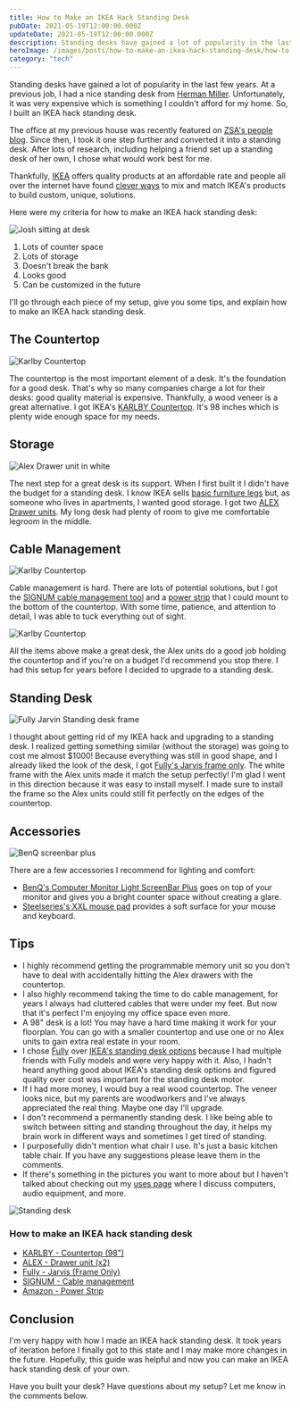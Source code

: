 ```yaml
---
title: How to Make an IKEA Hack Standing Desk
pubDate: 2021-05-19T12:00:00.000Z
updateDate: 2021-05-19T12:00:00.000Z
description: Standing desks have gained a lot of popularity in the last few years. At a previous job, I had a nice standing desk from
heroImage: /images/posts/how-to-make-an-ikea-hack-standing-desk/how-to-make-an-ikea-hack-standing-desk-thumb.jpeg
category: "tech"
---
```


Standing desks have gained a lot of popularity in the last few years. At a previous job, I had a nice standing desk from [Herman Miller](https://www.hermanmiller.com). Unfortunately, it was very expensive which is something I couldn't afford for my home. So, I built an IKEA hack standing desk.

The office at my previous house was recently featured on [ZSA's people blog](https://people.zsa.io/josh-medeski/). Since then, I took it one step further and converted it into a standing desk. After lots of research, including helping a friend set up a standing desk of her own, I chose what would work best for me.

Thankfully, [IKEA](https://www.ikea.com/) offers quality products at an affordable rate and people all over the internet have found [clever ways](https://www.ikeahackers.net) to mix and match IKEA's products to build custom, unique, solutions.

Here were my criteria for how to make an IKEA hack standing desk:

<img
  src="/images/posts/how-to-make-an-ikea-hack-standing-desk/josh-sitting-at-desk.jpg"
  alt="Josh sitting at desk"
  class="rounded-xl sm:float-right sm:mb-2 sm:ml-2 sm:mt-0"
  width={300}
  height={225}
/>

1. Lots of counter space
2. Lots of storage
3. Doesn't break the bank
4. Looks good
5. Can be customized in the future

I'll go through each piece of my setup, give you some tips, and explain how to make an IKEA hack standing desk.

## The Countertop

<img
  src="/images/posts/how-to-make-an-ikea-hack-standing-desk/karlby-countertop-walnut-veneer.jpg"
  alt="Karlby Countertop"
  class="sm:float-left sm:mb-16 sm:mr-4 sm:mt-0"
  width={240}
  height={132}
/>

The countertop is the most important element of a desk. It's the foundation for a good desk. That's why so many companies charge a lot for their desks: good quality material is expensive. Thankfully, a wood veneer is a great alternative. I got IKEA's [KARLBY Countertop](https://www.ikea.com/us/en/p/karlby-countertop-walnut-veneer-70335212/). It's 98 inches which is plenty wide enough space for my needs.

## Storage

<img
  src="/images/posts/how-to-make-an-ikea-hack-standing-desk/alex-drawer-unit-white.jpg"
  alt="Alex Drawer unit in white"
  class="rounded-xl sm:float-right sm:mb-2 sm:ml-2 sm:mt-0"
  width={137}
  height={200}
/>

The next step for a great desk is its support. When I first built it I didn't have the budget for a standing desk. I know IKEA sells [basic furniture legs](https://www.ikea.com/us/en/p/torsklint-leg-light-gray-90365458/) but, as someone who lives in apartments, I wanted good storage. I got two [ALEX Drawer units](https://www.ikea.com/us/en/p/alex-drawer-unit-white-00473546/). My long desk had plenty of room to give me comfortable legroom in the middle.

## Cable Management

<img
  src="/images/posts/how-to-make-an-ikea-hack-standing-desk/signum-cable-management-horizontal.jpg"
  alt="Karlby Countertop"
  class="rounded-xl sm:float-right sm:mb-2 sm:ml-2 sm:mt-0"
  width={200}
  height={65}
/>

Cable management is hard. There are lots of potential solutions, but I got the [SIGNUM cable management tool](https://www.ikea.com/us/en/p/signum-cable-management-horizontal-silver-color-30200253/) and a [power strip](https://www.amazon.com/dp/B08FCDWYJ1/) that I could mount to the bottom of the countertop. With some time, patience, and attention to detail, I was able to tuck everything out of sight.

<img
  src="/images/posts/how-to-make-an-ikea-hack-standing-desk/cable-management-example.jpg"
  alt="Karlby Countertop"
  width={820}
  height={349}
/>

All the items above make a great desk, the Alex units do a good job holding the countertop and if you're on a budget I'd recommend you stop there. I had this setup for years before I decided to upgrade to a standing desk.

## Standing Desk

<img
  src="/images/posts/how-to-make-an-ikea-hack-standing-desk/fully-jarvis-frame-only.jpg"
  alt="Fully Jarvin Standing desk frame"
  class="rounded-xl sm:float-right sm:mb-2 sm:ml-2 sm:mt-0"
  width={200}
  height={200}
/>

I thought about getting rid of my IKEA hack and upgrading to a standing desk. I realized getting something similar (without the storage) was going to cost me almost $1000! Because everything was still in good shape, and I already liked the look of the desk, I got [Fully's Jarvis frame only](https://www.fully.com/jarvis-frame-only.html). The white frame with the Alex units made it match the setup perfectly! I'm glad I went in this direction because it was easy to install myself. I made sure to install the frame so the Alex units could still fit perfectly on the edges of the countertop.

## Accessories

<img
  src="/images/posts/how-to-make-an-ikea-hack-standing-desk/screenbar.jpg"
  alt="BenQ screenbar plus"
  class="rounded-xl sm:float-right sm:mb-2 sm:ml-2 sm:mt-0"
  width={140}
  height={200}
/>

There are a few accessories I recommend for lighting and comfort:

- [BenQ's Computer Monitor Light ScreenBar Plus](https://www.benq.com/en-us/lamps/computer-desklamp/screenbar-plus.html) goes on top of your monitor and gives you a bright counter space without creating a glare.
- [Steelseries's XXL mouse pad](https://steelseries.com/gaming-mousepads/qck-heavy-series?size=xxl) provides a soft surface for your mouse and keyboard.

## Tips

- I highly recommend getting the programmable memory unit so you don't have to deal with accidentally hitting the Alex drawers with the countertop.
- I also highly recommend taking the time to do cable management, for years I always had cluttered cables that were under my feet. But now that it's perfect I'm enjoying my office space even more.
- A 98" desk is a lot! You may have a hard time making it work for your floorplan. You can go with a smaller countertop and use one or no Alex units to gain extra real estate in your room.
- I chose [Fully](https://www.fully.com) over [IKEA's standing desk options](https://www.ikea.com/us/en/search/products/?q=standing%20desk) because I had multiple friends with Fully models and were very happy with it. Also, I hadn't heard anything good about IKEA's standing desk options and figured quality over cost was important for the standing desk motor.
- If I had more money, I would buy a real wood countertop. The veneer looks nice, but my parents are woodworkers and I've always appreciated the real thing. Maybe one day I'll upgrade.
- I don't recommend a permanently standing desk. I like being able to switch between sitting and standing throughout the day, it helps my brain work in different ways and sometimes I get tired of standing.
- I purposefully didn't mention what chair I use. It's just a basic kitchen table chair. If you have any suggestions please leave them in the comments.
- If there's something in the pictures you want to more about but I haven't talked about checking out my [uses page](/uses) where I discuss computers, audio equipment, and more.

<img
  src="/images/posts/how-to-make-an-ikea-hack-standing-desk/ikea-hack-standing-desk-sitting.jpg"
  alt="Standing desk"
  class="m-0 rounded-xl sm:float-right sm:ml-4"
  width={400}
  height={298}
/>

### How to make an IKEA hack standing desk

- [KARLBY - Countertop (98")](https://www.ikea.com/us/en/p/karlby-countertop-walnut-veneer-70335212/)
- [ALEX - Drawer unit (x2)](https://www.ikea.com/us/en/p/alex-drawer-unit-white-00473546/)
- [Fully - Jarvis (Frame Only)](https://www.fully.com/jarvis-frame-only.html)
- [SIGNUM - Cable management](https://www.ikea.com/us/en/p/signum-cable-management-horizontal-silver-color-30200253/)
- [Amazon - Power Strip](https://www.amazon.com/dp/B08FCDWYJ1/)

<div class="clear-both">

## Conclusion

I'm very happy with how I made an IKEA hack standing desk. It took years of iteration before I finally got to this state and I may make more changes in the future. Hopefully, this guide was helpful and now you can make an IKEA hack standing desk of your own.

Have you built your desk? Have questions about my setup? Let me know in the comments below.

</div>
